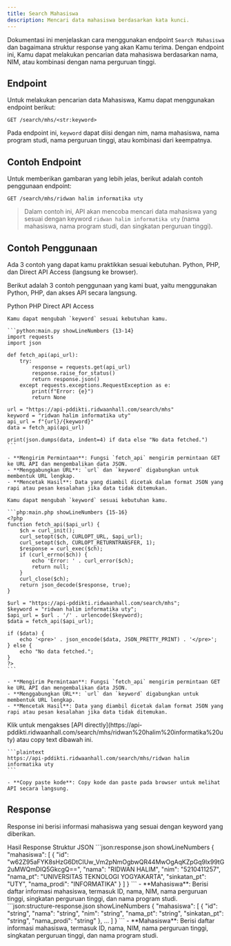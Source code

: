 ```yaml
---
title: Search Mahasiswa
description: Mencari data mahasiswa berdasarkan kata kunci.
---
```


Dokumentasi ini menjelaskan cara menggunakan endpoint `Search Mahasiswa` dan bagaimana struktur response yang akan Kamu terima. Dengan endpoint ini, Kamu dapat melakukan pencarian data mahasiswa berdasarkan nama, NIM, atau kombinasi dengan nama perguruan tinggi.

## Endpoint

Untuk melakukan pencarian data Mahasiswa, Kamu dapat menggunakan endpoint berikut:

```plaintext
GET /search/mhs/<str:keyword>
```

Pada endpoint ini, `keyword` dapat diisi dengan nim, nama mahasiswa, nama program studi, nama perguruan tinggi, atau kombinasi dari keempatnya.

## Contoh Endpoint

Untuk memberikan gambaran yang lebih jelas, berikut adalah contoh penggunaan endpoint:

```plaintext
GET /search/mhs/ridwan halim informatika uty
```

> Dalam contoh ini, API akan mencoba mencari data mahasiswa yang sesuai dengan keyword `ridwan halim informatika uty` (nama mahasiswa, nama program studi, dan singkatan perguruan tinggi).

## Contoh Penggunaan

<Note type="danger" title="perhatian!">
  Ada 3 contoh yang dapat kamu praktikkan sesuai kebutuhan. Python, PHP, dan Direct API Access (langsung ke browser).
</Note>

Berikut adalah 3 contoh penggunaan yang kami buat, yaitu menggunakan Python, PHP, dan akses API secara langsung.

<Tabs defaultValue="python" className="pt-5 pb-1">
  <TabsList>
    <TabsTrigger value="python">Python</TabsTrigger>
    <TabsTrigger value="php">PHP</TabsTrigger>
    <TabsTrigger value="direct">Direct API Access</TabsTrigger>
  </TabsList>
  <TabsContent value="python">

    Kamu dapat mengubah `keyword` sesuai kebutuhan kamu.

    ```python:main.py showLineNumbers {13-14}
    import requests
    import json

    def fetch_api(api_url):
        try:
            response = requests.get(api_url)
            response.raise_for_status()
            return response.json()
        except requests.exceptions.RequestException as e:
            print(f"Error: {e}")
            return None

    url = "https://api-pddikti.ridwaanhall.com/search/mhs"
    keyword = "ridwan halim informatika uty"
    api_url = f"{url}/{keyword}"
    data = fetch_api(api_url)

    print(json.dumps(data, indent=4) if data else "No data fetched.")
    ```

    - **Mengirim Permintaan**: Fungsi `fetch_api` mengirim permintaan GET ke URL API dan mengembalikan data JSON.
    - **Menggabungkan URL**: `url` dan `keyword` digabungkan untuk membentuk URL lengkap.
    - **Mencetak Hasil**: Data yang diambil dicetak dalam format JSON yang rapi atau pesan kesalahan jika data tidak ditemukan.
  </TabsContent>
  <TabsContent value="php">

    Kamu dapat mengubah `keyword` sesuai kebutuhan kamu.

    ```php:main.php showLineNumbers {15-16}
    <?php
    function fetch_api($api_url) {
        $ch = curl_init();
        curl_setopt($ch, CURLOPT_URL, $api_url);
        curl_setopt($ch, CURLOPT_RETURNTRANSFER, 1);
        $response = curl_exec($ch);
        if (curl_errno($ch)) {
            echo 'Error: ' . curl_error($ch);
            return null;
        }
        curl_close($ch);
        return json_decode($response, true);
    }

    $url = "https://api-pddikti.ridwaanhall.com/search/mhs";
    $keyword = "ridwan halim informatika uty";
    $api_url = $url . '/' . urlencode($keyword);
    $data = fetch_api($api_url);

    if ($data) {
        echo '<pre>' . json_encode($data, JSON_PRETTY_PRINT) . '</pre>';
    } else {
        echo "No data fetched.";
    }
    ?>
    ```

    - **Mengirim Permintaan**: Fungsi `fetch_api` mengirim permintaan GET ke URL API dan mengembalikan data JSON.
    - **Menggabungkan URL**: `url` dan `keyword` digabungkan untuk membentuk URL lengkap.
    - **Mencetak Hasil**: Data yang diambil dicetak dalam format JSON yang rapi atau pesan kesalahan jika data tidak ditemukan.
  </TabsContent>
  <TabsContent value="direct">
    Klik untuk mengakses [API directly](https://api-pddikti.ridwaanhall.com/search/mhs/ridwan%20halim%20informatika%20uty) atau copy text dibawah ini.

    ```plaintext
    https://api-pddikti.ridwaanhall.com/search/mhs/ridwan halim informatika uty
    ```

    - **Copy paste kode**: Copy kode dan paste pada browser untuk melihat API secara langsung.
  </TabsContent>
</Tabs>

## Response

Response ini berisi informasi mahasiswa yang sesuai dengan keyword yang diberikan.

<Tabs defaultValue="hasil" className="pt-5 pb-1">
  <TabsList>
    <TabsTrigger value="hasil">Hasil Response</TabsTrigger>
    <TabsTrigger value="struktur">Struktur JSON</TabsTrigger>
  </TabsList>
  <TabsContent value="hasil">
    ```json:response.json showLineNumbers
    {
      "mahasiswa": [
        {
            "id": "w62Z95aFYK8sHzG6DtCIUw_Vm2pNmOgbwQR44MwOgAqKZpGq9lx99tG2uMWQmDIQ5GkcgQ==",
            "nama": "RIDWAN HALIM",
            "nim": "5210411257",
            "nama_pt": "UNIVERSITAS TEKNOLOGI YOGYAKARTA",
            "sinkatan_pt": "UTY",
            "nama_prodi": "INFORMATIKA"
        }
      ]
    }
    ```
    - **Mahasiswa**: Berisi daftar informasi mahasiswa, termasuk ID, nama, NIM, nama perguruan tinggi, singkatan perguruan tinggi, dan nama program studi.
  </TabsContent>
  <TabsContent value="struktur">
    ```json:structure-response.json showLineNumbers
    {
      "mahasiswa": [
        {
           "id": "string",
            "nama": "string",
            "nim": "string",
            "nama_pt": "string",
            "sinkatan_pt": "string",
            "nama_prodi": "string"
        },
        ...
      ]
    }
    ```
     - **Mahasiswa**: Berisi daftar informasi mahasiswa, termasuk ID, nama, NIM, nama perguruan tinggi, singkatan perguruan tinggi, dan nama program studi.
  </TabsContent>
</Tabs>